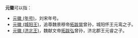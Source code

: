 '''元徽'''可以指：
*[[元徽_(年号)|元徽 (年号)]]，刘宋年号。
*[[元徽_(城阳王)|元徽 (城阳王)]]，追尊魏景穆帝[[拓跋晃|拓跋晃]]曾孙，城阳怀王元鸾之子。
*[[元徽_(济北王)|元徽 (济北王)]]，魏献文帝[[拓跋弘|拓跋弘]]曾孙，济北郡王元睿之子。

{{Disambig|cat=二字中國相關消歧義}}